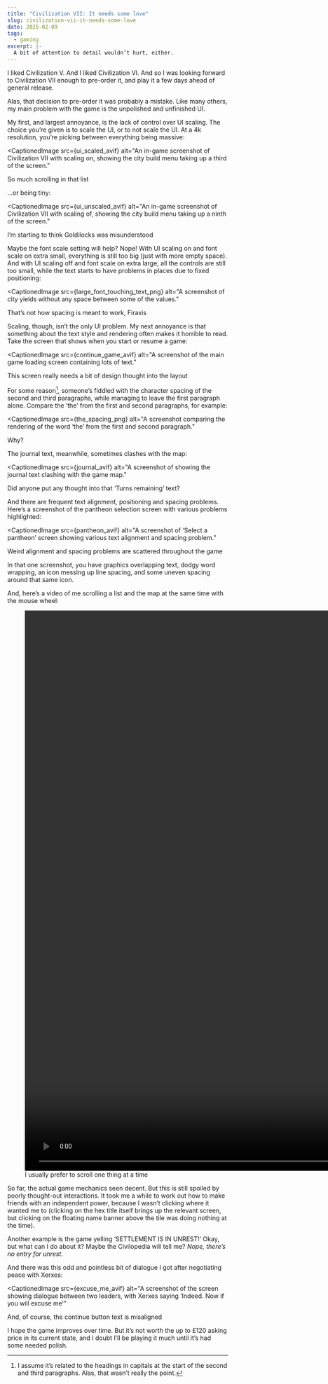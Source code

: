 ```yaml
---
title: "Civilization VII: It needs some love"
slug: civilization-vii-it-needs-some-love
date: 2025-02-09
tags:
  - gaming
excerpt: |-
  A bit of attention to detail wouldn’t hurt, either.
---
```




I liked Civilization V. And I liked Civilization VI. And so I was looking
forward to Civilization VII enough to pre-order it, and play it a few days ahead
of general release.

Alas, that decision to pre-order it was probably a mistake. Like many others, my
main problem with the game is the unpolished and unfinished UI.

My first, and largest annoyance, is the lack of control over UI scaling. The
choice you’re given is to scale the UI, or to not scale the UI. At a 4k
resolution, you’re picking between everything being massive:

<CaptionedImage
  src={ui_scaled_avif}
  alt="An in-game screenshot of Civilization VII with scaling on, showing the city build menu taking up a third of the screen."
>
  So much scrolling in that list
</CaptionedImage>

...or being tiny:

<CaptionedImage
  src={ui_unscaled_avif}
  alt="An in-game screenshot of Civilization VII with scaling of, showing the city build menu taking up a ninth of the screen."
>
  I’m starting to think Goldilocks was misunderstood
</CaptionedImage>

Maybe the font scale setting will help? Nope! With UI scaling on and font scale
on extra small, everything is still too big (just with more empty space). And
with UI scaling off and font scale on extra large, all the controls are still
too small, while the text starts to have problems in places due to fixed
positioning:

<CaptionedImage
  src={large_font_touching_text_png}
  alt="A screenshot of city yields without any space between some of the values."
>
  That’s not how spacing is meant to work, Firaxis
</CaptionedImage>

Scaling, though, isn’t the only UI problem. My next annoyance is that something
about the text style and rendering often makes it horrible to read. Take the
screen that shows when you start or resume a game:

<CaptionedImage
  src={continue_game_avif}
  alt="A screenshot of the main game loading screen containing lots of text."
>
  This screen really needs a bit of design thought into the layout
</CaptionedImage>

For some reason[^1], someone’s fiddled with the character spacing of the second
and third paragraphs, while managing to leave the first paragraph alone. Compare
the ‘the’ from the first and second paragraphs, for example:

<CaptionedImage
  src={the_spacing_png}
  alt="A screenshot comparing the rendering of the word ‘the’ from the first and second paragraph."
>
  Why?
</CaptionedImage>

The journal text, meanwhile, sometimes clashes with the map:

<CaptionedImage
  src={journal_avif}
  alt="A screenshot of showing the journal text clashing with the game map."
>
  Did anyone put any thought into that ‘Turns remaining’ text?
</CaptionedImage>

And there are frequent text alignment, positioning and spacing problems. Here’s
a screenshot of the pantheon selection screen with various problems highlighted:

<CaptionedImage
  src={pantheon_avif}
  alt="A screenshot of ‘Select a pantheon’ screen showing various text alignment and spacing problem."
>
  Weird alignment and spacing problems are scattered throughout the game
</CaptionedImage>

In that one screenshot, you have graphics overlapping text, dodgy word wrapping,
an icon messing up line spacing, and some uneven spacing around that same icon.

And, here’s a video of me scrolling a list and the map at the same time with the
mouse wheel:

<figure>
  <video width="2560" autoPlay controls loop muted playsInline>
    <source src={scrolling_mp4} type="video/mp4" />
  </video>
  <figcaption>I usually prefer to scroll one thing at a time</figcaption>
</figure>

So far, the actual game mechanics seen decent. But this is still spoiled by
poorly thought-out interactions. It took me a while to work out how to make
friends with an independent power, because I wasn’t clicking where it wanted me
to (clicking on the hex title itself brings up the relevant screen, but clicking
on the floating name banner above the tile was doing nothing at the time).

Another example is the game yelling ‘SETTLEMENT IS IN UNREST!’ Okay, but what
can I do about it? Maybe the Civilopedia will tell me? _Nope, there’s no entry
for unrest._

And there was this odd and pointless bit of dialogue I got after negotiating
peace with Xerxes:

<CaptionedImage
  src={excuse_me_avif}
  alt="A screenshot of the screen showing dialogue between two leaders, with Xerxes saying ‘Indeed. Now if you will excuse me’"
>
  And, of course, the continue button text is misaligned
</CaptionedImage>

I hope the game improves over time. But it’s not worth the up to £120 asking
price in its current state, and I doubt I’ll be playing it much until it’s had
some needed polish.

[^1]:
    I assume it’s related to the headings in capitals at the start of the second
    and third paragraphs. Alas, that wasn’t really the point.
